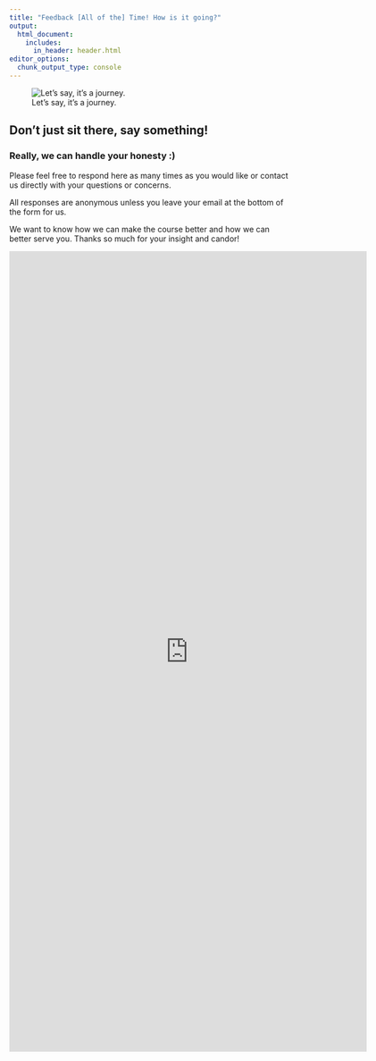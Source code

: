 ```yaml
---
title: "Feedback [All of the] Time! How is it going?"
output:
  html_document:
    includes:
      in_header: header.html
editor_options: 
  chunk_output_type: console
---
```


<div class = "row">
<div class = "col-md-6">

![Let's say, it's a journey.](images/IRProgrammer.png)

</div>
<div class = "col-md-6">

## Don't just sit there, say something!

### Really, we can handle your honesty :)

Please feel free to respond here as many times as you would like or contact us directly with your questions or concerns. 

All responses are anonymous unless you leave your email at the bottom of the form for us. 

We want to know how we can make the course better and how we can better serve you. Thanks so much for your insight and candor! 


</div>
</div>


<iframe src="https://docs.google.com/forms/d/e/1FAIpQLSer4I8QeleDCvHofBd_QJfnfchpby69oe_h6EE5-FA5T-Gbyg/viewform?embedded=true" width="640" height="1433" frameborder="0" marginheight="0" marginwidth="0">Loading…</iframe>
